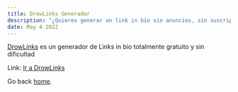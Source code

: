 ```yaml
---
title: DrowLinks Generador
description: "¿Quieres generar un link in bio sin anuncios, sin suscripciones, sin dificultad y en segundos? Entonces prueba DrowLinks Generador"
date: May 4 2022
---
```


[DrowLinks](https://drow-links.vercel.app) es un generador de Links in bio totalmente gratuito y sin dificultad

Link: [Ir a DrowLinks](https://drow-links.vercel.app)

Go back [home](/).
